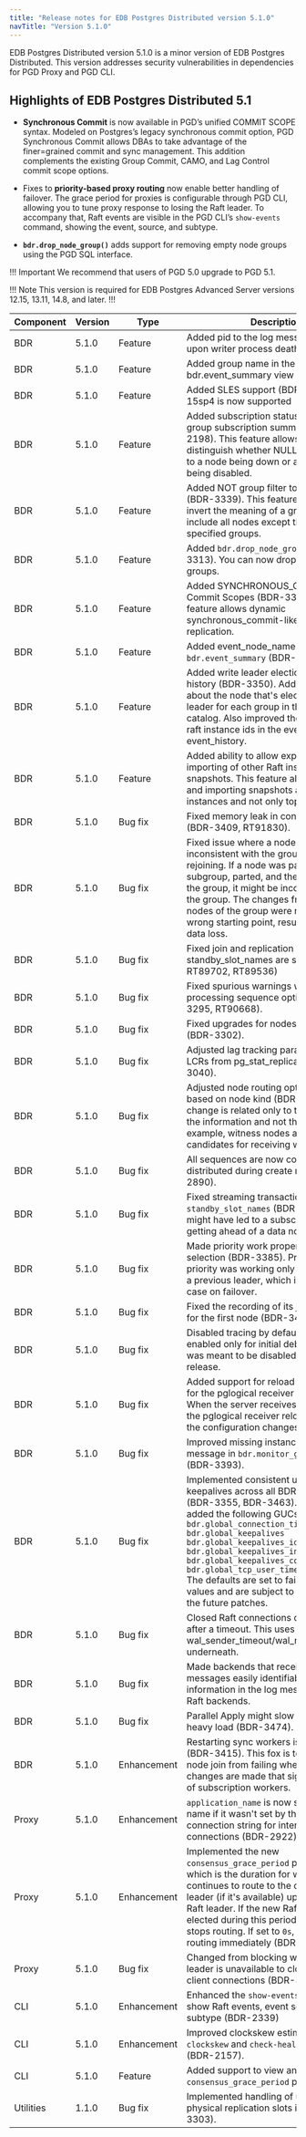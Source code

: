 ```yaml
---
title: "Release notes for EDB Postgres Distributed version 5.1.0"
navTitle: "Version 5.1.0"
---
```


EDB Postgres Distributed version 5.1.0 is a minor version of EDB Postgres Distributed.
This version addresses security vulnerabilities in dependencies for PGD Proxy and PGD CLI.

## Highlights of EDB  Postgres Distributed 5.1

* **Synchronous Commit** is now available in PGD’s unified COMMIT SCOPE syntax. Modeled on Postgres’s legacy synchronous commit option, PGD Synchronous Commit allows DBAs to take advantage of the finer=grained commit and sync management. This addition complements the existing Group Commit, CAMO, and Lag Control commit scope options.

* Fixes to **priority-based proxy routing** now enable better handling of failover. The grace period for proxies is configurable through PGD CLI, allowing you to tune proxy response to losing the Raft leader. To accompany that, Raft events are visible in the PGD CLI’s `show-events` command, showing the event, source, and subtype.

* **`bdr.drop_node_group()`** adds support for removing empty node groups using the PGD SQL interface. 

!!! Important 
    We recommend that users of PGD 5.0 upgrade to PGD 5.1.

!!! Note
This version is required for EDB Postgres Advanced Server versions 12.15, 13.11, 14.8, and later.
!!!


| Component | Version | Type            | Description  |
|-----------|---------|-----------------|--------------|
| BDR       | 5.1.0   | Feature         | Added pid to the log message emitted upon writer process death (BDR-2534) |
| BDR       | 5.1.0   | Feature         | Added group name in the bdr.event_summary view (BDR-3315) |
| BDR       | 5.1.0   | Feature         | Added SLES support (BDR-3101). SLES 15sp4 is now supported |
| BDR       | 5.1.0   | Feature         | Added subscription status column to the group subscription summary view. (BDR-2198). This feature allows you to distinguish whether NULL values are due to a node being down or a subscription being disabled.|
| BDR       | 5.1.0   | Feature         | Added NOT group filter to Group Commit (BDR-3339). This feature allows you to invert the meaning of a group filter to include all nodes except the ones in specified groups.|
| BDR       | 5.1.0   | Feature         | Added `bdr.drop_node_group` (BDR-3313). You can now drop empty node groups.|
| BDR       | 5.1.0   | Feature         | Added SYNCHRONOUS_COMMIT to Commit Scopes (BDR-3340). This feature allows dynamic synchronous_commit-like behavior for replication.|
| BDR       | 5.1.0   | Feature         | Added event_node_name column to `bdr.event_summary` (BDR-3317) |
| BDR       | 5.1.0   | Feature         | Added write leader election to event history (BDR-3350). Added information about the node that's elected as a write leader for each group in the event_history catalog. Also improved the reporting of raft instance ids in the event_detail of event_history.|
| BDR       | 5.1.0   | Feature         | Added ability to allow exporting and importing of other Raft instance snapshots. This feature allows exporting and importing snapshots also for other instances and not only top Raft instances.|
| BDR       | 5.1.0   | Bug fix         | Fixed memory leak in consensus process (BDR-3409, RT91830).  |
| BDR       | 5.1.0   | Bug fix         | Fixed issue where a node can be inconsistent with the group after rejoining. If a node was part of a subgroup, parted, and then rejoined to the group, it might be inconsistent with the group. The changes from some nodes of the group were replayed from a wrong starting point, resulting in potential data loss. |
| BDR       | 5.1.0   | Bug fix         | Fixed join and replication when SDW and standby_slot_names are set (BDR-3176, RT89702, RT89536) |
| BDR       | 5.1.0   | Bug fix         | Fixed spurious warnings when processing sequence options (BDR-3295, RT90668). |
| BDR       | 5.1.0   | Bug fix         | Fixed upgrades for nodes with CRDTs (BDR-3302). |
| BDR       | 5.1.0   | Bug fix         | Adjusted lag tracking parameters for LCRs from pg_stat_replication (BDR-3040). |
| BDR       | 5.1.0   | Bug fix         | Adjusted node routing options defaults based on node kind (BDR-3029). This change is related only to the display of the information and not the behavior. For example, witness nodes aren't marked as candidates for receiving writes. |
| BDR       | 5.1.0   | Bug fix         | All sequences are now converted to distributed during create node (BDR-2890). |
| BDR       | 5.1.0   | Bug fix         | Fixed streaming transactions with `standby_slot_names` (BDR-3248). This might have led to a subscriber-only node getting ahead of a data node. |
| BDR       | 5.1.0   | Bug fix         | Made priority work properly for routing selection (BDR-3385). Previously, node priority was working only if there wasn't a previous leader, which is never the case on failover.|
| BDR       | 5.1.0   | Bug fix         | Fixed the recording of its join as complete for the first node (BDR-3458). |
| BDR       | 5.1.0   | Bug fix         | Disabled tracing by default. Tracing was enabled only for initial debugging and was meant to be disabled before 5.0 release. |
| BDR       | 5.1.0   | Bug fix         | Added support for reload configuration for the pglogical receiver (BDR-2337). When the server receives a reload signal, the pglogical receiver reloads and applies the configuration changes. |
| BDR       | 5.1.0   | Bug fix         | Improved missing instance error message in `bdr.monitor_group_raft()` (BDR-3393). |
| BDR       | 5.1.0   | Bug fix         | Implemented consistent use of tcp keepalives across all BDR connections (BDR-3355, BDR-3463). This change added the following GUCs:<br/>`bdr.global_connection_timeout`<br/>`bdr.global_keepalives`<br/>`bdr.global_keepalives_idle`<br/>`bdr.global_keepalives_interval`<br/>`bdr.global_keepalives_count`<br/>`bdr.global_tcp_user_timeout`<br/>The defaults are set to fairly conservative values and are subject to adjustments in the future patches. |
| BDR       | 5.1.0   | Bug fix         | Closed Raft connections on no activity after a timeout. This uses wal_sender_timeout/wal_receiver_timeout underneath. |
| BDR       | 5.1.0   | Bug fix         | Made backends that receive Raft messages easily identifiable. Added information in the log message related to Raft backends. |
| BDR       | 5.1.0   | Bug fix         | Parallel Apply might slow down under heavy load (BDR-3474).
| BDR       | 5.1.0   | Enhancement     | Restarting sync workers is now avoided.(BDR-3415). This fox is to prevent the node join from failing when config changes are made that signal the restart of subscription workers. |
| Proxy     | 5.1.0   | Enhancement     | `application_name` is now set to proxy name if it wasn't set by the user in the connection string for internal db connections (BDR-2922). |
| Proxy     | 5.1.0   | Enhancement     | Implemented the new `consensus_grace_period` proxy option, which is the duration for which a proxy continues to route to the current write leader (if it's available) upon loss of a Raft leader. If the new Raft leader isn't elected during this period, the proxy stops routing. If set to `0s`, the proxy stops routing immediately (BDR-3427). |
| Proxy     | 5.1.0   | Bug fix         | Changed from blocking when write leader is unavailable to closing the new client connections (BDR-3545). |
| CLI       | 5.1.0   | Enhancement     | Enhanced the `show-events` command to show Raft events, event source and subtype (BDR-2339) |
| CLI       | 5.1.0   | Enhancement     | Improved clockskew estimation in `show-clockskew` and `check-health` commands (BDR-2157). |
| CLI       | 5.1.0   | Feature         | Added support to view and set `consensus_grace_period` proxy option. |
| Utilities | 1.1.0   | Bug fix         | Implemented handling of uninitialized physical replication slots issue (BDR-3303). |